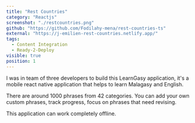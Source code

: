 ```yaml
---
title: "Rest Countries"
category: "Reactjs"
screenshot: "./restcountries.png"
github: "https://github.com/Fodilahy-mena/rest-countries-ts"
external: "https://j-emilien-rest-countries.netlify.app/"
tags:
  - Content Integration
  - Ready-2-Deploy
visible: true
position: 1
---
```


I was in team of three developers to build this LearnGasy application, it's a mobile react native application that helps to learn Malagasy and English.

There are around 1000 phrases from 42 categories. You can add your own custom phrases, track progress, focus on phrases that need revising.

This application can work completely offline.
